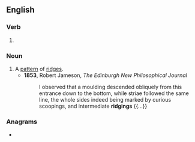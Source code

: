 ==English==

===Verb===
{{head|en|verb form}}

# {{present participle of|ridge|lang=en|nocat=1}}

===Noun===
{{en-noun}}

# A [[pattern]] of [[ridge]]s.
#* '''1853''', Robert Jameson, ''The Edinburgh New Philosophical Journal''
#*: I observed that a moulding descended obliquely from this entrance down to the bottom, while striae followed the same line, the whole sides indeed being marked by curious scoopings, and intermediate '''ridgings''' {{...}}

===Anagrams===
* {{anagrams|en|a=dggiinr|girding|griding}}